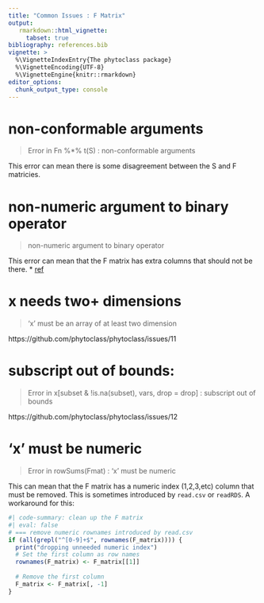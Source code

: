 ```yaml
---
title: "Common Issues : F Matrix"
output:
   rmarkdown::html_vignette:
     tabset: true
bibliography: references.bib
vignette: >
  %\VignetteIndexEntry{The phytoclass package}
  %\VignetteEncoding{UTF-8}
  %\VignetteEngine{knitr::rmarkdown}
editor_options: 
  chunk_output_type: console
---
```


# non-conformable arguments
> Error in Fn %*% t(S) : non-conformable arguments

This error can mean there is some disagreement between the S and F matricies.

# non-numeric argument to binary operator
> non-numeric argument to binary operator

This error can mean that the F matrix has extra columns that should not be there.
* [ref](https://github.com/phytoclass/phytoclass/issues/10)

# x needs two+ dimensions
> 'x' must be an array of at least two dimension

https://github.com/phytoclass/phytoclass/issues/11

# subscript out of bounds:
> Error in x[subset & !is.na(subset), vars, drop = drop] : subscript out of bounds

https://github.com/phytoclass/phytoclass/issues/12

# 'x' must be numeric
> Error in rowSums(Fmat) : 'x' must be numeric

This can mean that the F matrix has a numeric index (1,2,3,etc) column that must be removed.
This is sometimes introduced by `read.csv` or `readRDS`.
A workaround for this:

```R
#| code-summary: clean up the F matrix
#| eval: false
# === remove numeric rownames introduced by read.csv
if (all(grepl("^[0-9]+$", rownames(F_matrix)))) {
  print("dropping unneeded numeric index")
  # Set the first column as row names
  rownames(F_matrix) <- F_matrix[[1]]
  
  # Remove the first column
  F_matrix <- F_matrix[, -1] 
}
```
